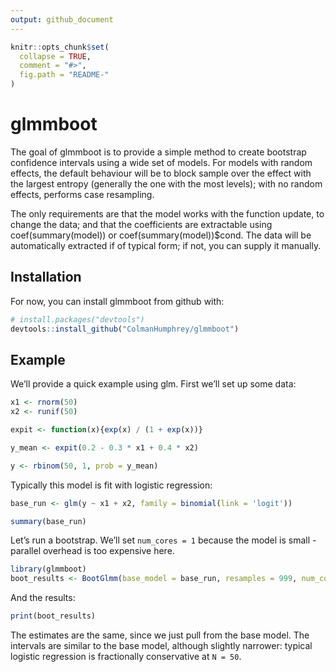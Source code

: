 ```yaml
---
output: github_document
---
```


<!-- README.md is generated from README.Rmd. Please edit that file -->

```r
knitr::opts_chunk$set(
  collapse = TRUE,
  comment = "#>",
  fig.path = "README-"
)
```

# glmmboot

The goal of glmmboot is to provide a simple method to create
bootstrap confidence intervals using a wide set of models. For 
models with random effects, the default behaviour will 
be to block sample over the effect with the largest entropy 
(generally the one with the most levels); with no random effects,
performs case resampling. 

The only requirements are that the model works with the 
function update, to change the data; and that the coefficients
are extractable using coef(summary(model)) or coef(summary(model))$cond.
The data will be automatically extracted if of typical form; if not, you can 
supply it manually. 

## Installation

For now, you can install glmmboot from github with:

```r
# install.packages("devtools")
devtools::install_github("ColmanHumphrey/glmmboot")
```

## Example

We'll provide a quick example using glm. First we'll set up some data:

```r
x1 <- rnorm(50)
x2 <- runif(50)

expit <- function(x){exp(x) / (1 + exp(x))}

y_mean <- expit(0.2 - 0.3 * x1 + 0.4 * x2)

y <- rbinom(50, 1, prob = y_mean)
```

Typically this model is fit with logistic regression:

```r
base_run <- glm(y ~ x1 + x2, family = binomial(link = 'logit'))

summary(base_run)
```

Let's run a bootstrap. We'll set `num_cores = 1` because the model
is small - parallel overhead is too expensive here.

```r
library(glmmboot)
boot_results <- BootGlmm(base_model = base_run, resamples = 999, num_cores = 1)
```

And the results:
```r
print(boot_results)
```

The estimates are the same, since we just pull from the base model. The intervals are 
similar to the base model, although slightly narrower: typical logistic regression is fractionally
conservative at `N = 50`.
